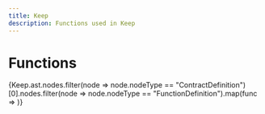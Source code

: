 ```yaml
---
title: Keep
description: Functions used in Keep
---
```



# Functions
{Keep.ast.nodes.filter(node => node.nodeType == "ContractDefinition")[0].nodes.filter(node => node.nodeType == "FunctionDefinition").map(func => <Function func={func} />)}
